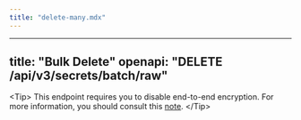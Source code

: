 ```yaml
---
title: "delete-many.mdx"
---
```


---
title: "Bulk Delete"
openapi: "DELETE /api/v3/secrets/batch/raw"
---

&lt;Tip&gt;
  This endpoint requires you to disable end-to-end encryption. For more information, you should consult this [note](https://infisical.com/docs/api-reference/overview/examples/note).
&lt;/Tip&gt;
